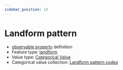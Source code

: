 ```yaml
---
sidebar_position: 13
---
```



# Landform pattern

- [observable property](/viewers/dawe-vocabs?uri=https://linked.data.gov.au/def/test/dawe-cv/58e4aba5-78c3-4361-b08a-ae39a93c8cb0) definition
- Feature type: [landform](http://linked.data.gov.au/def/tern-cv/2cf3ed29-440e-4a50-9bbc-5aab30df9fcd)
- Value type: [Categorical Value](https://w3id.org/tern/ontologies/tern/CategoricalValue)
- Categorical value collection: [Landform pattern codes](/viewers/dawe-vocabs?uri=https://linked.data.gov.au/def/test/dawe-cv/19d91a7a-2733-4b84-9d2b-4bda4808c003)

<Example protocolModule="plot-description" observableProperty="https://linked.data.gov.au/def/test/dawe-cv/58e4aba5-78c3-4361-b08a-ae39a93c8cb0" />
